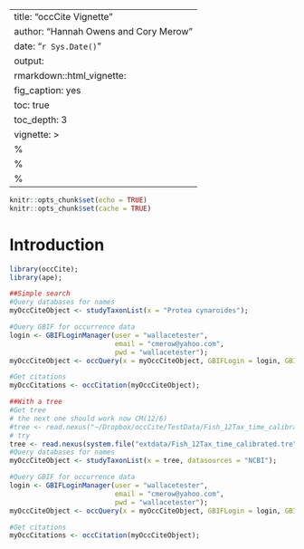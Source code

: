 
---
title: "occCite Vignette"
author: "Hannah Owens and Cory Merow"
date: "`r Sys.Date()`"
output:
  rmarkdown::html_vignette:
    fig_caption: yes
    toc: true
    toc_depth: 3
vignette: >
  %\VignetteIndexEntry{An overview of making rangeModelMetadata objects}
  %\VignetteEngine{knitr::rmarkdown}
  %\VignetteEncoding{UTF-8}
---

```r
knitr::opts_chunk$set(echo = TRUE)
knitr::opts_chunk$set(cache = TRUE)
```

# Introduction 

```r
library(occCite);
library(ape);

##Simple search
#Query databases for names
myOccCiteObject <- studyTaxonList(x = "Protea cynaroides");

#Query GBIF for occurrence data
login <- GBIFLoginManager(user = "wallacetester",
                          email = "cmerow@yahoo.com",
                          pwd = "wallacetester");
myOccCiteObject <- occQuery(x = myOccCiteObject, GBIFLogin = login, GBIFDownloadDirectory = "~/Desktop");

#Get citations
myOccCitations <- occCitation(myOccCiteObject);

##With a tree
#Get tree
# the next one should work now CM(12/6)
#tree <- read.nexus("~/Dropbox/occCite/TestData/Fish_12Tax_time_calibrated.tre");
# try
tree <- read.nexus(system.file("extdata/Fish_12Tax_time_calibrated.tre",package='occCite'))
#Query databases for names
myOccCiteObject <- studyTaxonList(x = tree, datasources = "NCBI");

#Query GBIF for occurrence data
login <- GBIFLoginManager(user = "wallacetester",
                          email = "cmerow@yahoo.com",
                          pwd = "wallacetester");
myOccCiteObject <- occQuery(x = myOccCiteObject, GBIFLogin = login, GBIFDownloadDirectory = "~/Desktop");

#Get citations
myOccCitations <- occCitation(myOccCiteObject);

```

